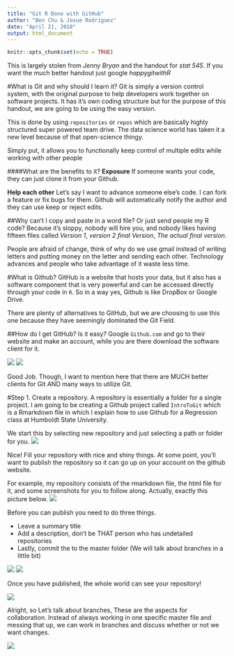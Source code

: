 ```yaml
---
title: "Git R Done with GitHub"
author: "Ben Chu & Josue Rodriguez"
date: "April 21, 2018"
output: html_document
---
```


```r
knitr::opts_chunk$set(echo = TRUE)
```

This is largely stolen from *Jenny Bryan* and the handout for *stat 545*. If you want the much better handout just google *happygitwithR*

#What is Git and why should I learn it?
Git is simply a version control system, with the original purpose to help developers work together on software projects. It has it's own coding structure but for the purpose of this handout, we are going to be using the easy version. 


This is done by using `repositories` or `repos` which are basically highly structured super powered team drive. The data science world has taken it a new level because of that open-science thingy.

Simply put, it allows you to functionally keep control of multiple edits while working with other people

####What are the benefits to it?
**Exposure** If someone wants your code, they can just clone it from your Github.

**Help each other** Let's say I want to advance someone else's code. I can fork a feature or fix bugs for them. Github will automatically notify the author and they can use keep or reject edits.


##Why can't I copy and paste in a word file? Or just send people my R code?
Because it's sloppy, nobody will hire you, and nobody likes having fifteen files called *Version 1*, *version 2* *final Version*, *The actual final version*. 

People are afraid of change, think of why do we use gmail instead of writing letters and putting money on the letter and sending each other. Technology advances and people who take advantage of it waste less time.

#What is Github?
GitHub is a website that hosts your data, but it also has a software component that is very powerful and can be accessed directly through your code in `R`. So in a way yes, Github is like DropBox or Google Drive.


There are plenty of alternatives to GitHub, but we are choosing to use this one because they have seemingly dominated the Git Field.

##How do I get GitHub? Is it easy?
Google `Github.com` and go to their website and make an account, while you are there download the software client for it. 

![](C:\Users\Branly Mclanbry\Documents\GitHub\IntroToGit\img1.png)
![](C:\Users\Branly Mclanbry\Documents\GitHub\IntroToGit\img2.png)

Good Job. Though, I want to mention here that there are MUCH better clients for Git AND many ways to utilize Git. 

#Step 1. Create a repository. 
A repository is essentially a folder for a single project. I am going to be creating a Github project called `IntroToGit` which is a Rmarkdown file in which I explain how to use Github for a Regression class at Humboldt State University. 

We start this by selecting new repository and just selecting a path or folder for you.
![](C:\Users\Branly Mclanbry\Documents\GitHub\IntroToGit\img3.png)

Nice! Fill your repository with nice and shiny things. At some point, you'll want to publish the repository so it can go up on your account on the github website. 

For example, my repository consists of the rmarkdown file, the html file for it, and some screenshots for you to follow along. Actually, exactly this picture below.
![](C:\Users\Branly Mclanbry\Documents\GitHub\IntroToGit\img4.png)

Before you can publish you need to do three things. 

* Leave a summary title
* Add a description, don't be THAT person who has undetailed repositories
* Lastly, commit the to the master folder (We will talk about branches in a little bit)

![](C:\Users\Branly Mclanbry\Documents\GitHub\IntroToGit\img5.png)
![](C:\Users\Branly Mclanbry\Documents\GitHub\IntroToGit\img6.png)

Once you have published, the whole world can see your repository!

![](C:\Users\Branly Mclanbry\Documents\GitHub\IntroToGit\img7.png)

Alright, so Let's talk about branches, These are the aspects for collaboration. Instead of always working in one specific master file and messing that up, we can work in branches and discuss whether or not we want changes.

![](https://guides.github.com/activities/hello-world/branching.png)